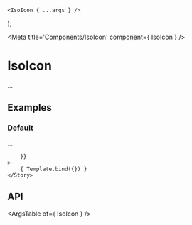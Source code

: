 
	<IsoIcon { ...args } />
);

<Meta title='Components/IsoIcon' component={ IsoIcon } />

# IsoIcon

...

## Examples

### Default

...

<Canvas>
	<Story
		name="Default"
		args={{
			
		}}
	>
		{ Template.bind({}) }
	</Story>
</Canvas>

## API

<ArgsTable of={ IsoIcon } />
